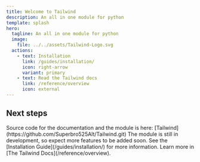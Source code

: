 ```yaml
---
title: Welcome to Tailwind
description: An all in one module for python
template: splash
hero:
  tagline: An all in one module for python
  image:
    file: ../../assets/Tailwind-Logo.svg
  actions:
    - text: Installation
      link: /guides/installation/
      icon: right-arrow
      variant: primary
    - text: Read the Tailwind docs
      link: /reference/overview
      icon: external
---
```



## Next steps

<CardGrid stagger>
	<Card title="Source Code" icon="pencil">
		Source code for the documentation and the module is here: [Tailwind](https://github.com/Superbro525Alt/Tailwind.git)
	</Card>
	<Card title="Updates" icon="add-document">
		The module is still in development, so expect more features to be added soon.
	</Card>
	<Card title="Installation" icon="setting">
		See the [Installation Guide](/guides/installation/) for more information.
	</Card>
	<Card title="Read the docs" icon="open-book">
		Learn more in [The Tailwind Docs](/reference/overview).
	</Card>
</CardGrid>
